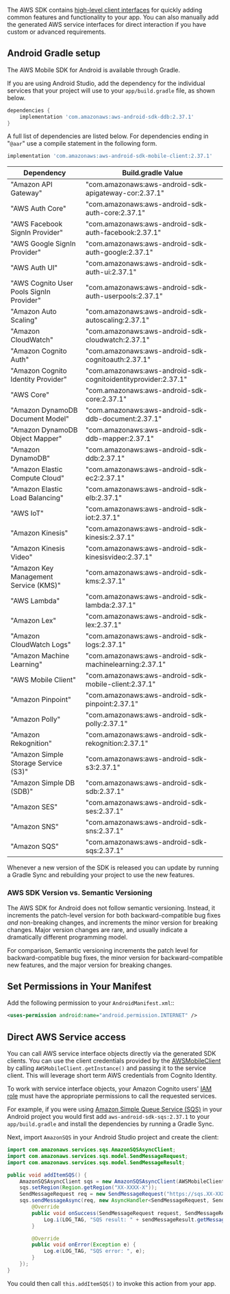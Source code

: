 The AWS SDK contains [high-level client interfaces](/start) for quickly adding common features and functionality to your app. You can also manually add the generated AWS service interfaces for direct interaction if you have custom or advanced requirements.

## Android Gradle setup

The AWS Mobile SDK for Android is available through Gradle.

If you are using Android Studio, add the dependency for the individual services that your project will use to your `app/build.gradle` file, as shown below.

```groovy
dependencies {
    implementation 'com.amazonaws:aws-android-sdk-ddb:2.37.1'
}
```

A full list of dependencies are listed below. For dependencies ending in "`@aar`" use a compile statement in the following form.

```groovy
implementation 'com.amazonaws:aws-android-sdk-mobile-client:2.37.1'
```

Dependency | Build.gradle Value
------------ | -------------
"Amazon API Gateway" | "com.amazonaws:aws-android-sdk-apigateway-cor:2.37.1"
"AWS Auth Core" | "com.amazonaws:aws-android-sdk-auth-core:2.37.1"
"AWS Facebook SignIn Provider" | "com.amazonaws:aws-android-sdk-auth-facebook:2.37.1"
"AWS Google SignIn Provider" | "com.amazonaws:aws-android-sdk-auth-google:2.37.1"
"AWS Auth UI" | "com.amazonaws:aws-android-sdk-auth-ui:2.37.1"
"AWS Cognito User Pools SignIn Provider" | "com.amazonaws:aws-android-sdk-auth-userpools:2.37.1"
"Amazon Auto Scaling" | "com.amazonaws:aws-android-sdk-autoscaling:2.37.1"
"Amazon CloudWatch" | "com.amazonaws:aws-android-sdk-cloudwatch:2.37.1"
"Amazon Cognito Auth" | "com.amazonaws:aws-android-sdk-cognitoauth:2.37.1"
"Amazon Cognito Identity Provider" | "com.amazonaws:aws-android-sdk-cognitoidentityprovider:2.37.1"
"AWS Core" | "com.amazonaws:aws-android-sdk-core:2.37.1"
"Amazon DynamoDB Document Model" | "com.amazonaws:aws-android-sdk-ddb-document:2.37.1"
"Amazon DynamoDB Object Mapper" | "com.amazonaws:aws-android-sdk-ddb-mapper:2.37.1"
"Amazon DynamoDB" | "com.amazonaws:aws-android-sdk-ddb:2.37.1"
"Amazon Elastic Compute Cloud" | "com.amazonaws:aws-android-sdk-ec2:2.37.1"
"Amazon Elastic Load Balancing" | "com.amazonaws:aws-android-sdk-elb:2.37.1"
"AWS IoT" | "com.amazonaws:aws-android-sdk-iot:2.37.1"
"Amazon Kinesis" | "com.amazonaws:aws-android-sdk-kinesis:2.37.1"
"Amazon Kinesis Video" | "com.amazonaws:aws-android-sdk-kinesisvideo:2.37.1"
"Amazon Key Management Service (KMS)" | "com.amazonaws:aws-android-sdk-kms:2.37.1"
"AWS Lambda" | "com.amazonaws:aws-android-sdk-lambda:2.37.1"
"Amazon Lex" | "com.amazonaws:aws-android-sdk-lex:2.37.1"
"Amazon CloudWatch Logs" | "com.amazonaws:aws-android-sdk-logs:2.37.1"
"Amazon Machine Learning" | "com.amazonaws:aws-android-sdk-machinelearning:2.37.1"
"AWS Mobile Client" | "com.amazonaws:aws-android-sdk-mobile-client:2.37.1"
"Amazon Pinpoint" | "com.amazonaws:aws-android-sdk-pinpoint:2.37.1"
"Amazon Polly" | "com.amazonaws:aws-android-sdk-polly:2.37.1"
"Amazon Rekognition" | "com.amazonaws:aws-android-sdk-rekognition:2.37.1"
"Amazon Simple Storage Service (S3)" | "com.amazonaws:aws-android-sdk-s3:2.37.1"
"Amazon Simple DB (SDB)" | "com.amazonaws:aws-android-sdk-sdb:2.37.1"
"Amazon SES" | "com.amazonaws:aws-android-sdk-ses:2.37.1"
"Amazon SNS" | "com.amazonaws:aws-android-sdk-sns:2.37.1"
"Amazon SQS" | "com.amazonaws:aws-android-sdk-sqs:2.37.1"

Whenever a new version of the SDK is released you can update by running a Gradle Sync and rebuilding your project to use the new features.

### AWS SDK Version vs. Semantic Versioning

The AWS SDK for Android does not follow semantic versioning. Instead, it increments the patch-level version for both backward-compatible bug fixes *and* non-breaking changes, and increments the minor version for breaking changes. Major version changes are rare, and usually indicate a dramatically different programming model.

For comparison, Semantic versioning increments the patch level for backward-compatible bug fixes, the minor version for backward-compatible new features, and the major version for breaking changes.

## Set Permissions in Your Manifest

Add the following permission to your `AndroidManifest.xml`::

```xml
<uses-permission android:name="android.permission.INTERNET" />
```

## Direct AWS Service access

You can call AWS service interface objects directly via the generated SDK clients. You can use the client credentials provided by the [AWSMobileClient](/sdk/auth/getting-started) by calling `AWSMobileClient.getInstance()` and passing it to the service client. This will leverage short term AWS credentials from Cognito Identity.

<Callout warning>

To work with service interface objects, your Amazon Cognito users' [IAM role](https://docs.aws.amazon.com/cognito/latest/developerguide/iam-roles.html) must have the appropriate permissions to call the requested services.

</Callout>

For example, if you were using [Amazon Simple Queue Service (SQS)](https://aws.amazon.com/sqs/) in your Android project you would first add `aws-android-sdk-sqs:2.37.1` to your `app/build.gradle` and install the dependencies by running a Gradle Sync.

Next, import `AmazonSQS` in your Android Studio project and create the client:

```java
import com.amazonaws.services.sqs.AmazonSQSAsyncClient;
import com.amazonaws.services.sqs.model.SendMessageRequest;
import com.amazonaws.services.sqs.model.SendMessageResult;

public void addItemSQS() {
    AmazonSQSAsyncClient sqs = new AmazonSQSAsyncClient(AWSMobileClient.getInstance());
    sqs.setRegion(Region.getRegion("XX-XXXX-X"));
    SendMessageRequest req = new SendMessageRequest("https://sqs.XX-XXXX-X.amazonaws.com/XXXXXXXXXXXX/MyQueue", "hello world");
    sqs.sendMessageAsync(req, new AsyncHandler<SendMessageRequest, SendMessageResult>() {
        @Override
        public void onSuccess(SendMessageRequest request, SendMessageResult sendMessageResult) {
            Log.i(LOG_TAG, "SQS result: " + sendMessageResult.getMessageId());
        }

        @Override
        public void onError(Exception e) {
            Log.e(LOG_TAG, "SQS error: ", e);
        }
    });
}
```

You could then call `this.addItemSQS()` to invoke this action from your app.
